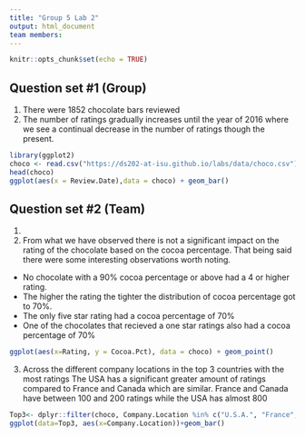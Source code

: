 ---
title: "Group 5 Lab 2"
output: html_document
team members: 
---

```{r setup, include=FALSE}
knitr::opts_chunk$set(echo = TRUE)
```

## Question set #1 (Group)

1. There were 1852 chocolate bars reviewed 
2. The number of ratings gradually increases until  the year of 2016 where we see a continual decrease in the number of ratings though the present.

```{R}
library(ggplot2)
choco <- read.csv("https://ds202-at-isu.github.io/labs/data/choco.csv")
head(choco)
ggplot(aes(x = Review.Date),data = choco) + geom_bar()
```
## Question set #2 (Team)
1.

2. From what we have observed there is not a significant impact on the rating of the chocolate based on the cocoa percentage. That being said there were some interesting observations worth noting. 
 + No chocolate with a 90% cocoa percentage or above had a 4 or higher rating. 
 + The higher the rating the tighter the distribution of cocoa percentage got to 70%. 
 + The only five star rating had a cocoa percentage of 70%
 + One of the chocolates that recieved a one star ratings also had a cocoa percentage of 70%
 

```{R}
ggplot(aes(x=Rating, y = Cocoa.Pct), data = choco) + geom_point()
```

3. Across the different company locations in the top 3 countries with the most ratings The USA has a significant greater amount of ratings compared to France and Canada which are similar. France and Canada have between 100 and 200 ratings while the USA has almost 800
```{R}
Top3<- dplyr::filter(choco, Company.Location %in% c("U.S.A.", "France", "Canada"))
ggplot(data=Top3, aes(x=Company.Location))+geom_bar()
```
